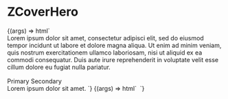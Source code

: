 
<Meta title="ZCoverHero" component="z-cover-hero" />

# ZCoverHero

<Preview>
  <Story
    name="ZCoverHero"
    argTypes={{
      "variant": {
        control: {type: "inline-radio"},
        options: Object.values(CoverHeroVariant),
        defaultValue: CoverHeroVariant.OVERLAY,
      },
      "contentPosition": {
        if: {arg: "variant", eq: CoverHeroVariant.STACKED},
        control: {type: "inline-radio"},
        options: Object.values(CoverHeroContentPosition),
        defaultValue: CoverHeroContentPosition.TOP,
      },
      "--cover-hero-text-color": {
        control: {type: "select"},
        options: getColorTokens(),
      },
      "--cover-hero-overlay": {
        if: {arg: "variant", eq: CoverHeroVariant.OVERLAY},
        control: {type: "text"},
        defaultValue: "linear-gradient(270deg, #00000000 0%, #000000e6 100%) 0% 0% no-repeat",
      },
      "--cover-hero-height": {
        control: {type: "text"},
        defaultValue: "60vh",
      },
    }}
  >
    {(args) => html`
      <z-cover-hero
        .contentPosition=${args.contentPosition}
        .variant=${args.variant}
        style=${styleMap({
          "--cover-hero-height": `${args["--cover-hero-height"]}`,
          "--cover-hero-overlay": `${args["--cover-hero-overlay"]}`,
          "--cover-hero-text-color": `var(${args["--cover-hero-text-color"]})`,
        })}
      >
        <img slot="cover" src="https://miro.medium.com/max/2560/1*q8Lf442Gq2Wrb2aNr3urVg.jpeg" alt="" />
        <div slot="content">
          <div>
            Lorem ipsum dolor sit amet, consectetur adipisci elit, sed do eiusmod tempor incidunt ut labore et dolore
            magna aliqua. Ut enim ad minim veniam, quis nostrum exercitationem ullamco laboriosam, nisi ut aliquid ex ea
            commodi consequatur. Duis aute irure reprehenderit in voluptate velit esse cillum dolore eu fugiat nulla
            pariatur.
          </div>
          <div style="margin-top: 16px;">
            <z-button variant="primary">Primary</z-button>
            <z-button variant="secondary">Secondary</z-button>
          </div>
        </div>
        <z-info-reveal slot="info-reveal" position="bottom_right">
          <span>Lorem ipsum dolor sit amet.</span>
        </z-info-reveal>
      </z-cover-hero>
    `}
  </Story>
  <Story
    name="ZCoverHero overlay without slot"
    argTypes={{
      "--cover-hero-overlay": {
        control: {type: "text"},
        defaultValue: "linear-gradient(270deg, #00000000 0%, #000000e6 100%) 0% 0% no-repeat",
      },
      "--cover-hero-height": {
        control: {type: "text"},
        defaultValue: "60vh",
      },
    }}
  >
    {(args) => html`
      <z-cover-hero
        variant="overlay"
        style=${styleMap({
          "--cover-hero-height": `${args["--cover-hero-height"]}`,
          "--cover-hero-overlay": `${args["--cover-hero-overlay"]}`,
        })}
      >
        <img slot="cover" src="https://miro.medium.com/max/2560/1*q8Lf442Gq2Wrb2aNr3urVg.jpeg" alt="" />
      </z-cover-hero>
    `}
  </Story>
</Preview>

<ArgsTable of="z-cover-hero" />
